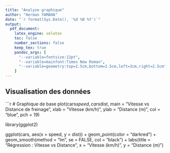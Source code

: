 ---
title: "Analyse graphique"
author: "Herman YAMAHA"
date: "`r format(Sys.Date(), '%d %B %Y')`"
output: 
  pdf_document:
    latex_engine: xelatex
    toc: false
    number_sections: false
    keep_tex: true
    pandoc_args: [
      "--variable=fontsize:12pt", 
      "--variable=mainfont:Times New Roman", 
      "--variable=geometry:top=2.5cm,bottom=2.5cm,left=3cm,right=2.5cm"
    ]
---

## Visualisation des données

```{r base-plot, echo=FALSE, fig.width=7, fig.height=5}
# Graphique de base
plot(cars$speed, cars$dist,
     main = "Vitesse vs Distance de freinage",
     xlab = "Vitesse (km/h)",
     ylab = "Distance (m)",
     col = "blue", pch = 19)

library(ggplot2)

ggplot(cars, aes(x = speed, y = dist)) +
  geom_point(color = "darkred") +
  geom_smooth(method = "lm", se = FALSE, col = "black") +
  labs(title = "Régression : Vitesse vs Distance",
       x = "Vitesse (km/h)",
       y = "Distance (m)")
